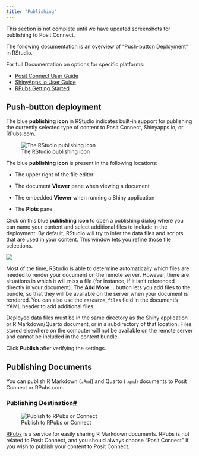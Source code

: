 ```yaml
---
title: "Publishing"
---
```


::: {.callout-warning}
This section is not complete until we have updated screenshots for publishing to Posit Connect.
:::

The following documentation is an overview of "Push-button Deployment" in RStudio. 

For full Documentation on options for specific platforms:

- [Posit Connect User Guide](https://docs.posit.co/connect/user/connecting/)
- [ShinyApps.io User Guide](https://docs.posit.co/shinyapps.io/)
- [RPubs Getting Started](https://rpubs.com/about/getting-started)

## Push-button deployment

The blue **publishing icon** in RStudio indicates built-in support for publishing the currently selected type of content to Posit Connect, Shinyapps.io, or RPubs.com.

![The RStudio publishing icon](images/publishIcon_2x.png){fig-alt="The RStudio publishing icon"}

The blue **publishing icon** is present in the following locations:

-   The upper right of the file editor

-   The document **Viewer** pane when viewing a document

-   The embedded **Viewer** when running a Shiny application

-   The **Plots** pane

Click on this blue **publishing icon** to open a publishing dialog where you can name your content and select additional files to include in the deployment. By default, RStudio will try to infer the data files and scripts that are used in your content. This window lets you refine those file selections.

![](images/publishing-quarto.png){fig-alt="RStudio publishing dialog for a Quarto document"}

Most of the time, RStudio is able to determine automatically which files are needed to render your document on the remote server. However, there are situations in which it will miss a file (for instance, if it isn't referenced directly in your document). The **Add More\...** button lets you add files to the bundle, so that they will be available on the server when your document is rendered. You can also use the `resource_files` field in the document's YAML header to add additional files.

Deployed data files must be in the same directory as the Shiny application or R Markdown/Quarto document, or in a subdirectory of that location. Files stored elsewhere on the computer will not be available on the remote server and cannot be included in the content bundle.

Click **Publish** after verifying the settings.

## Publishing Documents

You can publish R Markdown (`.Rmd`) and Quarto (`.qmd`) documents to Posit Connect or RPubs.com.

### Publishing Destination[\#](https://docs.posit.co/connect/user/publishing/#publishing-destination)

![Publish to RPubs or Connect](https://docs.posit.co/connect/user/images/screenshots/publish-rpubs-or-connect.png){fig-alt="Publish to RPubs or Connect"}

[RPubs](http://rpubs.com/) is a service for easily sharing R Markdown documents. RPubs is not related to Posit Connect, and you should always choose "Posit Connect" if you wish to publish your content to Posit Connect.
